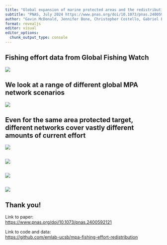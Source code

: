 ```yaml
---
title: "Global expansion of marine protected areas and the redistribution of fishing effort"
subtitle: "PNAS, July 2024 https://www.pnas.org/doi/10.1073/pnas.2400592121"
author: "Gavin McDonald, Jennifer Bone, Christopher Costello, Gabriel Englander, Jennifer Raynor"
format: revealjs
editor: visual
editor_options: 
  chunk_output_type: console
---
```


## Fishing effort data from Global Fishing Watch

![](figures/fishing-map-1.png)

## We look at a range of different global MPA network scenarios

![](figures/mpa-network-simulation-maps-1.png)

## Even for the same area protected target, different networks cover vastly different amounts of current effort

![](figures/overlapping-area-with-protection-1.png)

## 

![](figures/results-simulations-hurdle-global-levels-1.png)

## 

![](figures/results-simulations-hurdle-global-1.png)

## 

![](figures/effort-change-by-distance-to-mpa-1.png)

## Thank you!

Link to paper:  
[https://www.pnas.org/doi/10.1073/pnas.2400592121](https://www.pnas.org/doi/10.1073/pnas.2400592121)

Link to code and data:  
[https://github.com/emlab-ucsb/mpa-fishing-effort-redistribution](https://github.com/emlab-ucsb/mpa-fishing-effort-redistribution)